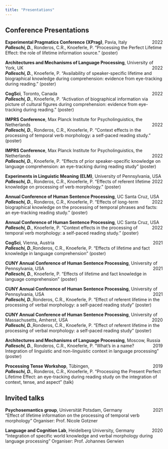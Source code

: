 ```yaml
---
title: "Presentations"
---
```



## Conference Presentations

**Experimental Pragmatics Conference (XPrag)**, Pavia, Italy [2022]{style="float:right"}<br>
***Palleschi, D.***, Ronderos, C.R., Knoeferle, P. "Processing the Perfect Lifetime Effect: the role of lifetime information source." (poster)

**Architectures and Mechanisms of Language Processing**, University of York, UK [2022]{style="float:right"} <br>
***Palleschi, D.***, Knoeferle, P. "Availability of speaker-specific lifetime and biographical knowledge during comprehension: evidence from eye-tracking during reading." (poster)

**CogSci**, Toronto, Canada [2022]{style="float:right"}<br>
***Palleschi, D.***, Knoeferle, P. "Activation of biographical information via picture of cultural figures during comprehension: evidence from eye-tracking during reading." (poster)

**IMPRS Conference**, Max Planck Institute for Psycholinguistics, the Netherlands [2022]{style="float:right"}<br>
***Palleschi, D.***, Ronderos, C.R., Knoeferle, P. "Context effects in the processing of temporal verb morphology: a self-paced reading study." (poster)

**IMPRS Conference**, Max Planck Institute for Psycholinguistics, the Netherlands [2022]{style="float:right"}<br>
***Palleschi, D.***, Knoeferle, P. "Effects of prior speaker-specific knowledge on language comprehension: an eye-tracking during reading study" (poster)

**Experiments in Linguistic Meaning (ELM)**, University of Pennsylvania, USA [2022]{style="float:right"}<br>
***Palleschi, D.***, Ronderos, C.R., Knoeferle, P. "Effects of referent lifetime knowledge on processing of verb morphology." (poster)

**Annual Conference of Human Sentence Processing**, UC Santa Cruz, USA [2022]{style="float:right"}<br>
***Palleschi, D.***, Ronderos, C.R., Knoeferle, P. "Effects of long-term biographical knowledge on the processing of temporal phrases and facts: an eye-tracking reading study." (poster)

**Annual Conference of Human Sentence Processing**, UC Santa Cruz, USA [2022]{style="float:right"}<br>
***Palleschi, D.***, Knoeferle, P. "Context effects in the processing of temporal verb morphology: a self-paced reading study." (poster)

**CogSci**, Vienna, Austria[2021]{style="float:right"}<br>
***Palleschi, D.***,Ronderos, C.R., Knoeferle, P. "Effects of lifetime and fact knowledge in language comprehension"  (poster)

**CUNY Annual Conference of Human Sentence Processing**, University of Pennsylvania, USA [2021]{style="float:right"}<br>
***Palleschi, D.***, Knoeferle, P. "Effects of lifetime and fact knowledge in
language comprehension" (poster)

**CUNY Annual Conference of Human Sentence Processing**, University of Pennsylvania, USA [2021]{style="float:right"}<br>
***Palleschi, D.***,Ronderos, C.R., Knoeferle, P. "Effect of referent lifetime in the processing of verbal morphology: a self-paced reading study" (poster)

**CUNY Annual Conference of Human Sentence Processing**, University of Massachusetts, Amherst, USA [2020]{style="float:right"}<br>
***Palleschi, D.***,Ronderos, C.R., Knoeferle, P. "Effect of referent lifetime in the processing of verbal morphology: a self-paced reading study" (poster)

**Architectures and Mechanisms of Language Processing**, Moscow, Russia [2019]{style="float:right"}<br>
***Palleschi, D.***, Ronderos, C.R., Knoeferle, P. "What's in a name? Integration of linguistic and non-linguistic context in language processing" (poster)

**Processing Tense Workshop**, Tübingen,  [2019]{style="float:right"}<br>
***Palleschi, D.***, Ronderos, C.R., Knoeferle, P. "Processing the Present Perfect Lifetime Effect: an eye-tracking during reading study on the integration of context, tense, and aspect" (talk)

## Invited talks

**Psychosemantics group**, Universität Potsdam, Germany[2021]{style="float:right"}<br>
"Effect of lifetime information on the processing of temporal verb morphology"
Organiser: Prof. Nicole Gotzner

**Language and Cognition Lab**, Heidelberg University, Germany[2020]{style="float:right"}<br>
"Integration of specific world knowledge and verbal morphology during language processing"
Organiser: Prof. Johannes Gerwien

